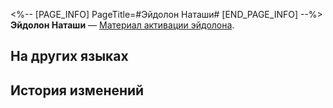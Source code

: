 <%-- [PAGE_INFO]
PageTitle=#Эйдолон Наташи#
[END_PAGE_INFO] --%>
{{Предмет Инфобокс
|id          = 11105
|Изображение = Предмет Эйдолон Наташи.png
|Тип         = Материал активации эйдолона
|Инвентарь   = 
|Редкость    = 4
|Эффект      = 
|Описание    = Материал для повышения уровня Эйдолона Наташи.
}}
'''Эйдолон Наташи''' — [[Материал активации эйдолона]].

==На других языках==
{{На других языках
|en   = Natasha's Eidolon
|zhs  = 【娜塔莎】的星魂
|zht  = 【娜塔莎】的星魂
|ja   = 「ナターシャ」の星魂
|ko   = [나타샤]의 성혼
|es   = Eidolon de Natasha
|fr   = Eidolon de Natasha
|ru   = Эйдолон Наташи
|th   = Eidolon ของ Natasha
|vi   = Tinh Hồn Natasha
|de   = Natashas Eidolon
|id   = Natasha's Eidolon
|pt   = Eidolon de Natasha
}}

==История изменений==
{{История изменений|3.5}}